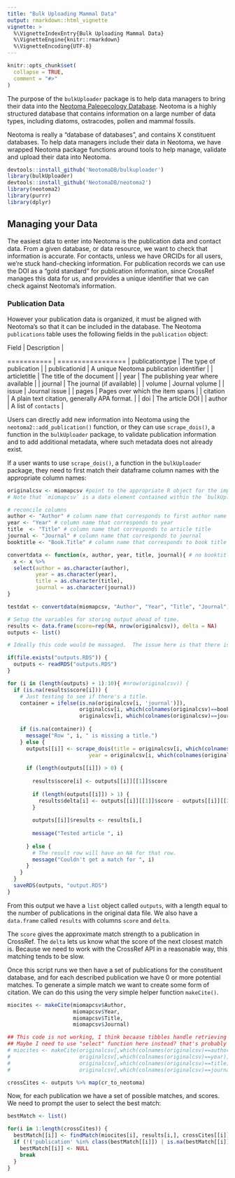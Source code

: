 ```yaml
---
title: "Bulk Uploading Mammal Data"
output: rmarkdown::html_vignette
vignette: >
  %\VignetteIndexEntry{Bulk Uploading Mammal Data}
  %\VignetteEngine{knitr::rmarkdown}
  %\VignetteEncoding{UTF-8}
---
```


```r
knitr::opts_chunk$set(
  collapse = TRUE,
  comment = "#>"
)
```

The purpose of the `bulkUploader` package is to help data managers to bring their data into the [Neotoma Paleoecology Database](https://neotomadb.org).  Neotoma is a highly structured database that contains information on a large number of data types, including diatoms, ostracodes, pollen and mammal fossils.

Neotoma is really a "database of databases", and contains X constituent databases.  To help data managers include their data in Neotoma, we have wrapped Neotoma package functions around tools to help manage, validate and upload their data into Neotoma.

```r
devtools::install_github('NeotomaDB/bulkuploader')
library(bulkUploader)
devtools::install_github('NeotomaDB/neotoma2')
library(neotoma2)
library(purrr)
library(dplyr)
```

## Managing your Data

The easiest data to enter into Neotoma is the publication data and contact data.  From a given database, or data resource, we want to check that information is accurate.  For contacts, unless we have ORCIDs for all users, we're stuck hand-checking information.  For publication records we can use the DOI as a "gold standard" for publication information, since CrossRef manages this data for us, and provides a unique identifier that we can check against Neotoma's information.

### Publication Data

However your publication data is organized, it must be aligned with Neotoma's so that it can be included in the database.  The Neotoma `publications` table uses the following fields in the `publication` object:

| Field | Description |
=========== | =================
| publicationtype | The type of publication |
| publicationid | A unique Neotoma publication identifier |
| articletitle | The title of the document |
| year | The publishing year where available |
| journal | The journal (if available) |
| volume | Journal volume |
| issue | Journal issue |
| pages | Pages over which the item spans |
| citation | A plain text citation, generally APA format. |
| doi | The article DOI |
| author |  A list of `contacts` |

Users can directly add new information into Neotoma using the `neotoma2::add_publication()` function, or they can use `scrape_dois()`, a function in the `bulkUploader` package, to validate publication information and to add additional metadata, where such metadata does not already exist.

If a user wants to use `scrape_dois()`, a function in the `bulkUploader` package, they need to first match  their dataframe column names with the appropriate column names:

```r

originalcsv <- miomapcsv #point to the appropriate R object for the imported dataframe
# Note that `miomapcsv` is a data element contained within the `bulkUploader` package, but that this could be any dataframe that the user has imported

# reconcile columns
author <- "Author" # column name that corresponds to first author name
year <- "Year" # column name that corresponds to year
title  <- "Title" # column name that corresponds to article title
journal <- "Journal" # column name that corresponds to journal
booktitle <- "Book.Title" # column name that corresponds to book title (if different than the article title column)

convertdata <- function(x, author, year, title, journal){ # no booktitle yet!
  x <- x %>%
  select(author = as.character(author), 
         year = as.character(year), 
         title = as.character(title), 
         journal = as.character(journal))
}

testdat <- convertdata(miomapcsv, "Author", "Year", "Title", "Journal")
```


```r

# Setup the variables for storing output ahead of time.
results <- data.frame(score=rep(NA, nrow(originalcsv)), delta = NA)
outputs <- list()

# Ideally this code would be massaged.  The issue here is that there is title and journal information in several places.  It's not the nicest way of doing things.

if(file.exists("outputs.RDS")) {
  outputs <- readRDS("outputs.RDS")
}

for (i in (length(outputs) + 1):10){ #nrow(originalcsv)) {
  if (is.na(results$score[i])) {
    # Just testing to see if there's a title.
    container = ifelse(is.na(originalcsv[i, 'journal')]),
                       originalcsv[i, which(colnames(originalcsv)==booktitle)],
                       originalcsv[i, which(colnames(originalcsv)==journal)])
    
    if (is.na(container)) {
      message("Row ", i, " is missing a title.")
    } else {
      outputs[[i]] <- scrape_dois(title = originalcsv[i, which(colnames(originalcsv)==title)],
                          year = originalcsv[i, which(colnames(originalcsv)==year)])
      
      if (length(outputs[[i]]) > 0) {
        
        results$score[i] <- outputs[[i]][[1]]$score
        
        if (length(outputs[[i]]) > 1) {
          results$delta[i] <- outputs[[i]][[1]]$score - outputs[[i]][[2]]$score
        }
        
        outputs[[i]]$results <- results[i,]
        
        message("Tested article ", i)
        
      } else {
        # The result row will have an NA for that row.
        message("Couldn't get a match for ", i)
      }
    }
  }
  saveRDS(outputs, "output.RDS")
}


```

From this output we have a `list` object called `outputs`, with a length equal to the number of publications in the original data file.  We also have a `data.frame` called `results` with columns `score` and `delta`.

The `score` gives the approximate match strength to a publication in CrossRef.  The `delta` lets us know what the score of the next closest match is.  Because we need to work with the CrossRef API in a reasonable way, this matching tends to be slow.

Once this script runs we then have a set of publications for the constituent database, and for each described publication we have 0 or more potential matches.  To generate a simple match we want to create some form of citation.  We can do this using the very simple helper function `makeCite()`.

```r

miocites <- makeCite(miomapcsv$Author,
                     miomapcsv$Year,
                     miomapcsv$Title,
                     miomapcsv$Journal)

## This code is not working, I think becaase tibbles handle retrieving data by column name vs number differently than a dataframe?
## Maybe I need to use "select" function here instead? that's probably a better option anyways.
# miocites <- makeCite(originalcsv[,which(colnames(originalcsv)==author)], 
#                      originalcsv[,which(colnames(originalcsv)==year)], 
#                      originalcsv[,which(colnames(originalcsv)==title)], 
#                      originalcsv[,which(colnames(originalcsv)==journal)])

crossCites <- outputs %>% map(cr_to_neotoma)

```

Now, for each publication we have a set of possible matches, and scores.  We need to prompt the user to select the best match:

```r
bestMatch <- list()

for(i in 1:length(crossCites)) {
  bestMatch[[i]] <- findMatch(miocites[i], results[i,], crossCites[[i]])
  if (!('publication' %in% class(bestMatch[[i]]) | is.na(bestMatch[[i]]))) {
    bestMatch[[i]] <- NULL
    break
  }
}

```

